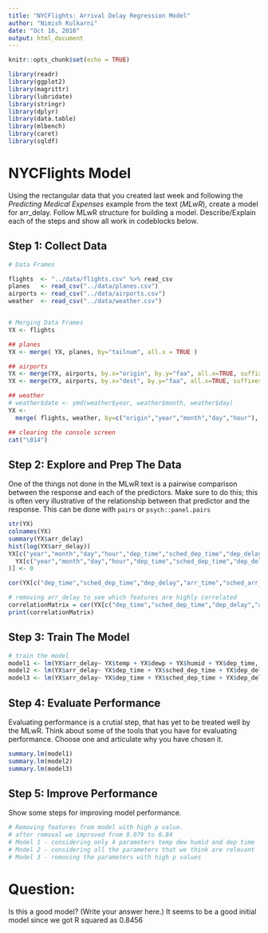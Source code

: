 ```yaml
---
title: "NYCFlights: Arrival Delay Regression Model"
author: "Nimish Kulkarni"
date: "Oct 16, 2016"
output: html_document
---
```


```r
knitr::opts_chunk$set(echo = TRUE)

library(readr)
library(ggplot2)
library(magrittr)
library(lubridate)
library(stringr)
library(dplyr)
library(data.table)
library(mlbench)
library(caret)
library(sqldf)
```

# NYCFlights Model

Using the rectangular data that you created last week and following the *Predicting Medical Expenses* example from the text (*MLwR*), create a model for arr_delay. Follow MLwR structure 
for building a model. Describe/Explain each of the steps and show all work in codeblocks below.


## Step 1: Collect Data 

```r
# Data Frames

flights  <- "../data/flights.csv" %>% read_csv 
planes   <- read_csv("../data/planes.csv")
airports <- read_csv("../data/airports.csv") 
weather  <- read_csv("../data/weather.csv")


# Merging Data Frames
YX <- flights 

## planes
YX <- merge( YX, planes, by="tailnum", all.x = TRUE )

## airports  
YX <- merge(YX, airports, by.x="origin", by.y="faa", all.x=TRUE, suffixes=c("", ".origin")  )
YX <- merge(YX, airports, by.x="dest", by.y="faa", all.x=TRUE, suffixes=c("", ".dest")  )

## weather
# weather$date <- ymd(weather$year, weather$month, weather$day)
YX <- 
  merge( flights, weather, by=c("origin","year","month","day","hour"), all.x=TRUE, suffixes=c('',".weather") )

## clearing the console screen
cat("\014")

```

## Step 2: Explore and Prep The Data


One of the things not done in the MLwR text is a pairwise comparison between the response and each of the predictors. Make sure to do this; this is often very illustrative of the relationship between that predictor and the response. This can be done with `pairs` or `psych::panel.pairs`


```r
str(YX)
colnames(YX)
summary(YX$arr_delay)
hist(log(YX$arr_delay))
YX[c("year","month","day","hour","dep_time","sched_dep_time","dep_delay","arr_time","sched_arr_time","arr_delay","air_time","distance","minute","temp", "dewp", "humid","wind_dir","wind_speed","wind_gust","precip","pressure","visib")][is.na(
  YX[c("year","month","day","hour","dep_time","sched_dep_time","dep_delay","arr_time","sched_arr_time","arr_delay","air_time","distance","minute","temp", "dewp", "humid","wind_dir","wind_speed","wind_gust","precip","pressure","visib")]
)] <- 0

cor(YX[c("dep_time","sched_dep_time","dep_delay","arr_time","sched_arr_time","arr_delay","air_time","distance","temp","dewp","humid","wind_dir","wind_speed","wind_gust","precip","pressure","visib")])

# removing arr_delay to see which features are highly correlated
correlationMatrix = cor(YX[c("dep_time","sched_dep_time","dep_delay","arr_time","sched_arr_time","air_time","distance","temp","dewp","humid","wind_dir","wind_speed","wind_gust","precip","pressure","visib")])
print(correlationMatrix)

```

## Step 3:  Train The Model

```r

# train the model
model1 <- lm(YX$arr_delay~ YX$temp + YX$dewp + YX$humid + YX$dep_time, data=YX)
model2 <- lm(YX$arr_delay~ YX$dep_time + YX$sched_dep_time + YX$dep_delay + YX$arr_time+ YX$sched_arr_time + YX$air_time + YX$distance+ YX$temp + YX$wind_dir + YX$wind_speed + YX$wind_gust + YX$precip + YX$pressure + YX$visib + YX$dewp + YX$humid , data=YX)
model3 <- lm(YX$arr_delay~ YX$dep_time + YX$sched_dep_time + YX$dep_delay + YX$arr_time + YX$air_time + YX$distance+ YX$temp + YX$wind_dir + YX$precip + YX$pressure + YX$visib + YX$dewp, data=YX)
```

## Step 4: Evaluate Performance

Evaluating performance is a crutial step, that has yet to be treated well by the MLwR. Think about some of the tools that you have for evaluating performance.  Choose one and articulate why you have chosen it.

```r
summary.lm(model1)
summary.lm(model2)
summary.lm(model3)
```


## Step 5: Improve Performance 

Show some steps for improving model performance.

```r
# Removing features from model with high p value. 
# after removal we improved from 0.079 to 0.84 
# Model 1 - considering only 4 parameters temp dew humid and dep time
# Model 2 - considering all the parameters that we think are relevant
# Model 3 - removing the parameters with high p values
```


# Question:

Is this a good model?  (Write your answer here.)
It seems to be a good initial model since we got R squared as 0.8456
